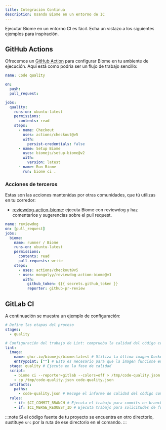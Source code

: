 ```yaml
---
title: Integración Continua
description: Usando Biome en un entorno de IC
---
```


Ejecutar Biome en un entorno CI es fácil. Echa un vistazo a los siguientes ejemplos para inspiración.

## GitHub Actions

Ofrecemos un [GitHub Action](https://github.com/marketplace/actions/setup-biome) para configurar Biome en tu ambiente de ejecución.
Aqui está como podría ser un flujo de trabajo sencillo:

```yaml title="pull_request.yml"
name: Code quality

on:
  push:
  pull_request:

jobs:
  quality:
    runs-on: ubuntu-latest
    permissions:
      contents: read
    steps:
      - name: Checkout
        uses: actions/checkout@v5
        with:
          persist-credentials: false
      - name: Setup Biome
        uses: biomejs/setup-biome@v2
        with:
          version: latest
      - name: Run Biome
        run: biome ci .
```

### Acciones de terceros

Estas son las acciones mantenidas por otras comunidades, que tú utilizas en tu corredor:

- [reviewdog-action-biome](https://github.com/marketplace/actions/run-biome-with-reviewdog): ejecuta Biome con reviewdog y haz comentarios y sugerencias sobre el pull request.

```yaml title="pull_request.yml"
name: reviewdog
on: [pull_request]
jobs:
  biome:
    name: runner / Biome
    runs-on: ubuntu-latest
    permissions:
      contents: read
      pull-requests: write
    steps:
      - uses: actions/checkout@v5
      - uses: mongolyy/reviewdog-action-biome@v1
        with:
          github_token: ${{ secrets.github_token }}
          reporter: github-pr-review
```

## GitLab CI

A continuación se muestra un ejemplo de configuración:

```yaml title=".gitlab-ci.yml"
# Define las etapas del proceso
stages:
  - quality

# Configuración del trabajo de Lint: comprueba la calidad del código con Biome
lint:
  image:
    name: ghcr.io/biomejs/biome:latest # Utiliza la última imagen Docker de Biome
    entrypoint: [""] # Esto es necesario para que la imagen funcione en  GitLab CI
  stage: quality # Ejecuta en la fase de calidad
  script:
    - biome ci --reporter=gitlab --colors=off > /tmp/code-quality.json
    - cp /tmp/code-quality.json code-quality.json
  artifacts:
    paths:
      - code-quality.json # Recoge el informe de calidad del código como un artefac
  rules:
    - if: $CI_COMMIT_BRANCH # Ejecuta el trabajo para commits en branches
    - if: $CI_MERGE_REQUEST_ID # Ejecuta trabajo para solicitudes de fusión
```

:::note
Si el código fuente de tu proyecto se encuentra en otro directorio, sustituye `src` por la ruta de ese directorio en el comando.
:::

